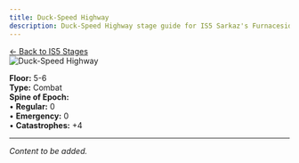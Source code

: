 ```yaml
---
title: Duck-Speed Highway
description: Duck-Speed Highway stage guide for IS5 Sarkaz's Furnaceside Fables
---
```


<div class="back-button-container">
  <a href="/is5-sarkaz/stages/" class="back-button">
    <span class="back-arrow">←</span>
    <span class="back-text">Back to IS5 Stages</span>
  </a>
</div>


<img src="/stages/is5/duck-speed-highway.png" alt="Duck-Speed Highway" />

**Floor:** 5-6  
**Type:** Combat  
**Spine of Epoch:**<br />
• **Regular:** 0<br />
• **Emergency:** 0<br />
• **Catastrophes:** +4

---


*Content to be added.*

